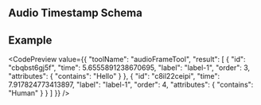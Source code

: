 
## Audio Timestamp Schema

<JsonSchemaTable schema={jsonschema} />

## Example

<CodePreview value={{
  "toolName": "audioFrameTool",
  "result": [
    {
      "id": "cbqbst6gj5f",
      "time": 5.6555891238670695,
      "label": "label-1",
      "order": 3,
      "attributes": {
        "contains": "Hello"
      }
    },
    {
      "id": "c8il22ceipi",
      "time": 7.917824773413897,
      "label": "label-1",
      "order": 4,
      "attributes": {
        "contains": "Human"
      }
    }
  ]
}} />
